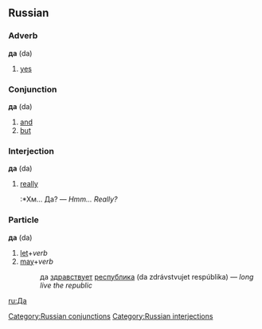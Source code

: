 ==Russian==
[[Category:Russian conjunctions]]
[[Category:Russian interjections]]
===Adverb===
'''да''' (da)

# [[yes]]

===Conjunction===
'''да''' (da)

# [[and]]
# [[but]]

===Interjection===
'''да''' (da)

# [[really]]
#:*Хм... Да? — ''Hmm... Really?''

===Particle===
'''да''' (da)

# [[let]]+''verb''
# [[may]]+''verb''
#:да [[здравствовать|здравствует]] [[республика]] (da zdrávstvujet respúblika) — ''long live the republic''

[[ru:Да]]